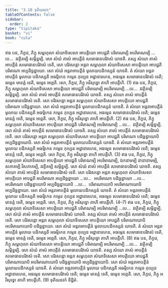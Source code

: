 ```yaml
---
title: "3.10 ទុតិយនវក"
tableOfContents: false
sidebar:
  order: 2
type: "tipitaka"
basket: "vi"
book: "cula"
---
```



<DynamicBreadcrumb />

<Division number="183" book="cula">

<Paragraph number="764" book="cula">
ឥធ បន, ភិក្ខវេ, ភិក្ខុ សម្ពហុលា សំឃាទិសេសា អាបត្តិយោ អាបជ្ជតិ បរិមាណម្បិ អបរិមាណម្បិ …បេ…  វវត្ថិតម្បិ សម្ភិន្នម្បិ. សោ សំឃំ តាសំ អាបត្តីនំ សមោធានបរិវាសំ យាចតិ. តស្ស សំឃោ តាសំ អាបត្តីនំ សមោធានបរិវាសំ ទេតិ, សោ បរិវសន្តោ អន្តរា សម្ពហុលា សំឃាទិសេសា អាបត្តិយោ អាបជ្ជតិ បរិមាណា អប្បដិច្ឆន្នាយោ. សោ សំឃំ អន្តរាអាបត្តីនំ មូលាយបដិកស្សនំ យាចតិ. តំ សំឃោ អន្តរាអាបត្តីនំ មូលាយ បដិកស្សតិ អធម្មិកេន កម្មេន កុប្បេន អដ្ឋានារហេន, អធម្មេន សមោធានបរិវាសំ ទេតិ; ធម្មេន មានត្តំ ទេតិ, ធម្មេន អព្ភេតិ. សោ, ភិក្ខវេ, ភិក្ខុ អវិសុទ្ធោ តាហិ អាបត្តីហិ. (1)
</Paragraph>

<Paragraph number="765" book="cula">
ឥធ បន, ភិក្ខវេ, ភិក្ខុ សម្ពហុលា សំឃាទិសេសា អាបត្តិយោ អាបជ្ជតិ បរិមាណម្បិ អបរិមាណម្បិ …បេ…  វវត្ថិតម្បិ សម្ភិន្នម្បិ. សោ សំឃំ តាសំ អាបត្តីនំ សមោធានបរិវាសំ យាចតិ. តស្ស សំឃោ តាសំ អាបត្តីនំ សមោធានបរិវាសំ ទេតិ. សោ បរិវសន្តោ អន្តរា សម្ពហុលា សំឃាទិសេសា អាបត្តិយោ អាបជ្ជតិ បរិមាណា បដិច្ឆន្នាយោ. សោ សំឃំ អន្តរាអាបត្តីនំ មូលាយបដិកស្សនំ យាចតិ. តំ សំឃោ អន្តរាអាបត្តីនំ មូលាយ បដិកស្សតិ អធម្មិកេន កម្មេន កុប្បេន អដ្ឋានារហេន, អធម្មេន សមោធានបរិវាសំ ទេតិ; ធម្មេន មានត្តំ ទេតិ, ធម្មេន អព្ភេតិ. សោ, ភិក្ខវេ, ភិក្ខុ អវិសុទ្ធោ តាហិ អាបត្តីហិ. (2)
</Paragraph>

<Paragraph number="766" book="cula">
ឥធ បន, ភិក្ខវេ, ភិក្ខុ សម្ពហុលា សំឃាទិសេសា អាបត្តិយោ អាបជ្ជតិ បរិមាណម្បិ អបរិមាណម្បិ …បេ…  វវត្ថិតម្បិ សម្ភិន្នម្បិ. សោ សំឃំ តាសំ អាបត្តីនំ សមោធានបរិវាសំ យាចតិ. តស្ស សំឃោ តាសំ អាបត្តីនំ សមោធានបរិវាសំ ទេតិ. សោ បរិវសន្តោ អន្តរា សម្ពហុលា សំឃាទិសេសា អាបត្តិយោ អាបជ្ជតិ បរិមាណា បដិច្ឆន្នាយោបិ អប្បដិច្ឆន្នាយោបិ. សោ សំឃំ អន្តរាអាបត្តីនំ មូលាយបដិកស្សនំ យាចតិ. តំ សំឃោ អន្តរាអាបត្តីនំ មូលាយ បដិកស្សតិ អធម្មិកេន កម្មេន កុប្បេន អដ្ឋានារហេន, អធម្មេន សមោធានបរិវាសំ ទេតិ; ធម្មេន មានត្តំ ទេតិ, ធម្មេន អព្ភេតិ. សោ ភិក្ខវេ, ភិក្ខុ អវិសុទ្ធោ តាហិ អាបត្តីហិ. (3)
</Paragraph>

<Paragraph number="767" book="cula">
ឥធ បន, ភិក្ខវេ, ភិក្ខុ សម្ពហុលា សំឃាទិសេសា អាបត្តិយោ អាបជ្ជតិ បរិមាណម្បិ អបរិមាណម្បិ, ឯកនាមម្បិ នានានាមម្បិ, សភាគម្បិ វិសភាគម្បិ, វវត្ថិតម្បិ សម្ភិន្នម្បិ. សោ សំឃំ តាសំ អាបត្តីនំ សមោធានបរិវាសំ យាចតិ. តស្ស សំឃោ តាសំ អាបត្តីនំ សមោធានបរិវាសំ ទេតិ. សោ បរិវសន្តោ អន្តរា សម្ពហុលា សំឃាទិសេសា អាបត្តិយោ អាបជ្ជតិ អបរិមាណា អប្បដិច្ឆន្នាយោ …បេ…  អបរិមាណា បដិច្ឆន្នាយោ …បេ…  អបរិមាណា បដិច្ឆន្នាយោបិ អប្បដិច្ឆន្នាយោបិ …បេ…  បរិមាណាយោបិ អបរិមាណាយោបិ អប្បដិច្ឆន្នាយោ. សោ សំឃំ អន្តរាអាបត្តីនំ មូលាយបដិកស្សនំ យាចតិ. តំ សំឃោ អន្តរាអាបត្តីនំ មូលាយ បដិកស្សតិ អធម្មិកេន កម្មេន កុប្បេន អដ្ឋានារហេន, អធម្មេន សមោធានបរិវាសំ ទេតិ; ធម្មេន មានត្តំ ទេតិ, ធម្មេន អព្ភេតិ. សោ, ភិក្ខវេ, ភិក្ខុ អវិសុទ្ធោ តាហិ អាបត្តីហិ. (4–7)
</Paragraph>

<Paragraph number="768" book="cula">
ឥធ បន, ភិក្ខវេ, ភិក្ខុ សម្ពហុលា សំឃាទិសេសា អាបត្តិយោ អាបជ្ជតិ បរិមាណម្បិ អបរិមាណម្បិ …បេ…  វវត្ថិតម្បិ សម្ភិន្នម្បិ. សោ សំឃំ តាសំ អាបត្តីនំ សមោធានបរិវាសំ យាចតិ. តស្ស សំឃោ តាសំ អាបត្តីនំ សមោធានបរិវាសំ ទេតិ. សោ បរិវសន្តោ អន្តរា សម្ពហុលា សំឃាទិសេសា អាបត្តិយោ អាបជ្ជតិ បរិមាណាយោបិ អបរិមាណាយោបិ បដិច្ឆន្នាយោ. សោ សំឃំ អន្តរាអាបត្តីនំ មូលាយបដិកស្សនំ យាចតិ. តំ សំឃោ អន្តរាអាបត្តីនំ មូលាយ បដិកស្សតិ អធម្មិកេន កម្មេន កុប្បេន អដ្ឋានារហេន, អធម្មេន សមោធានបរិវាសំ ទេតិ, ធម្មេន មានត្តំ ទេតិ, ធម្មេន អព្ភេតិ. សោ, ភិក្ខវេ, ភិក្ខុ អវិសុទ្ធោ តាហិ អាបត្តីហិ. (8)
</Paragraph>

<Paragraph number="769" book="cula">
ឥធ បន, ភិក្ខវេ, ភិក្ខុ សម្ពហុលា សំឃាទិសេសា អាបត្តិយោ អាបជ្ជតិ បរិមាណម្បិ អបរិមាណម្បិ …បេ…  វវត្ថិតម្បិ សម្ភិន្នម្បិ. សោ សំឃំ តាសំ អាបត្តីនំ សមោធានបរិវាសំ យាចតិ. តស្ស សំឃោ តាសំ អាបត្តីនំ សមោធានបរិវាសំ ទេតិ. សោ បរិវសន្តោ អន្តរា សម្ពហុលា សំឃាទិសេសា អាបត្តិយោ អាបជ្ជតិ បរិមាណាយោបិ អបរិមាណាយោបិ បដិច្ឆន្នាយោបិ អប្បដិច្ឆន្នាយោបិ. សោ សំឃំ អន្តរាអាបត្តីនំ មូលាយបដិកស្សនំ យាចតិ. តំ សំឃោ អន្តរាអាបត្តីនំ មូលាយ បដិកស្សតិ អធម្មិកេន កម្មេន កុប្បេន អដ្ឋានារហេន, អធម្មេន សមោធានបរិវាសំ ទេតិ; ធម្មេន មានត្តំ ទេតិ, ធម្មេន អព្ភេតិ. សោ, ភិក្ខវេ, ភិក្ខុ អវិសុទ្ធោ តាហិ អាបត្តីហិ. (9)

</Paragraph>
</Division>

<Paragraph number="770" type="center" book="cula">
ទុតិយនវកំ និដ្ឋិតំ.
</Paragraph>